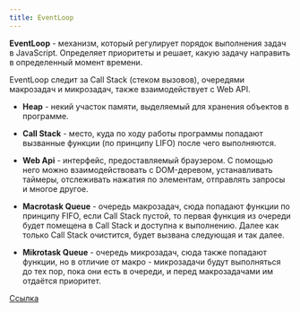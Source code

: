 ```yaml
---
title: EventLoop
---
```


**EventLoop** - механизм, который регулирует порядок выполнения задач в JavaScript. Определяет приоритеты и решает, какую задачу направить в определенный момент времени.

EventLoop следит за Call Stack (стеком вызовов), очередями макрозадач и микрозадач, также взаимодействует с Web API.

- **Heap** - некий участок памяти, выделяемый для хранения объектов в программе.

- **Call Stack** - место, куда по ходу работы программы попадают вызванные функции (по принципу LIFO) после чего выполняются.

- **Web Api** - интерфейс, предоставляемый браузером. С помощью него можно взаимодействовать с DOM-деревом, устанавливать таймеры, отслеживать нажатия по элементам, отправлять запросы и многое другое.

- **Macrotask Queue** - очередь макрозадач, сюда попадают функции по принципу FIFO, если Call Stack пустой, то первая функция из очереди будет помещена в Call Stack и доступна к выполнению. Далее как только Call Stack очистится, будет вызвана следующая и так далее.

- **Mikrotask Queue** - очередь микрозадач, сюда также попадают функции, но в отличие от макро - микрозадачи будут выполняться до тех пор, пока они есть в очереди, и перед макрозадачами им отдаётся приоритет.

[Ссылка](https://highload.today/kak-ustroen-event-loop-v-javascript-parallelnaya-model-i-tsikl-sobytij/)
